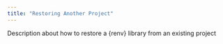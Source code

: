 ```yaml
---
title: "Restoring Another Project"
---
```


Description about how to restore a {renv} library from an existing project
